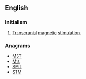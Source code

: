 ==English==
{{wikipedia|Transcranial magnetic stimulation}}

===Initialism===
{{en-initialism}}

# {{medicine}} [[transcranial|Transcranial]] [[magnetic]] [[stimulation]].

===Anagrams===
* [[MST#English|MST]] 
* [[Mts#English|Mts]]
* [[SMT#English|SMT]]
* [[STM#English|STM]]